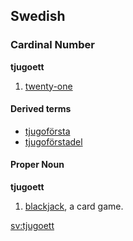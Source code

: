 ==Swedish==
===Cardinal Number===
'''tjugoett'''

#[[twenty-one]]

====Derived terms====
*[[tjugoförsta]]
*[[tjugoförstadel]]

====Proper Noun====
'''tjugoett'''

#[[blackjack]], a card game.

[[sv:tjugoett]]